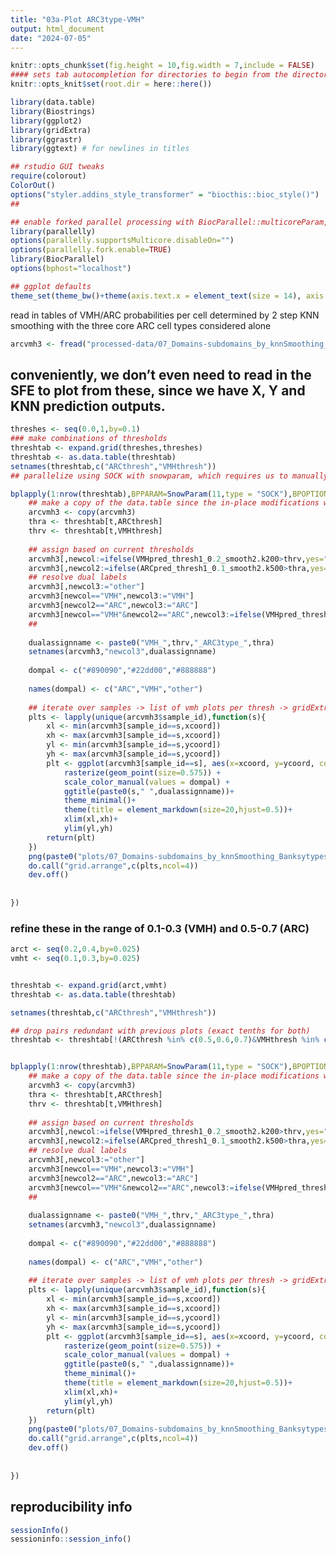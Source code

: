 ```yaml
---
title: "03a-Plot ARC3type-VMH"
output: html_document
date: "2024-07-05"
---
```


```r
knitr::opts_chunk$set(fig.height = 10,fig.width = 7,include = FALSE)
#### sets tab autocompletion for directories to begin from the directory containing the .Rproj session, instead of the script's directory if different
knitr::opts_knit$set(root.dir = here::here())

library(data.table)
library(Biostrings)
library(ggplot2)
library(gridExtra)
library(ggrastr)
library(ggtext) # for newlines in titles

## rstudio GUI tweaks
require(colorout)
ColorOut()
options("styler.addins_style_transformer" = "biocthis::bioc_style()")
##

## enable forked parallel processing with BiocParallel::multicoreParam, future::, etc. seemed to need this a couple times, but otherwise havent so its here as a preventative measure.
library(parallelly)
options(parallelly.supportsMulticore.disableOn="")
options(parallelly.fork.enable=TRUE)
library(BiocParallel)
options(bphost="localhost")

## ggplot defaults
theme_set(theme_bw()+theme(axis.text.x = element_text(size = 14), axis.title.x = element_text(size = 16), axis.text.y = element_text(size = 14), axis.title.y = element_text(size =16), plot.title = element_text(size = 20,hjust=0.5), strip.text = element_text(size=18), legend.text = element_text(size=10), legend.title = element_text(size=11,hjust=0.5)))
```


read in tables of VMH/ARC probabilities per cell determined by 2 step KNN smoothing with the three core ARC cell types considered alone
```r
arcvmh3 <- fread("processed-data/07_Domains-subdomains_by_knnSmoothing_Banksytypes/03a-Alt_2stepKNN-ARCVMH_ARC-no-X19-no-X23.txt")
```

## conveniently, we don't even need to read in the SFE to plot from these, since we have X, Y and KNN prediction outputs.
```r
threshes <- seq(0.0,1,by=0.1)
### make combinations of thresholds
threshtab <- expand.grid(threshes,threshes)
threshtab <- as.data.table(threshtab)
setnames(threshtab,c("ARCthresh","VMHthresh"))
## parallelize using SOCK with snowparam, which requires us to manually specify contents to clone to each worker. this avoids colliding changes to the source data.tables by spawning totally siloed processes

bplapply(1:nrow(threshtab),BPPARAM=SnowParam(11,type = "SOCK"),BPOPTIONS = bpoptions(exportglobals = T,packages = c("data.table","ggplot2","ggrastr","ggtext","gridExtra"),exports = c("threshtab","arcvmh3")),FUN=function(t){
    ## make a copy of the data.table since the in-place modifications will collide across multicoreparam threads and error out
    arcvmh3 <- copy(arcvmh3)
    thra <- threshtab[t,ARCthresh]
    thrv <- threshtab[t,VMHthresh]
    
    ## assign based on current thresholds
    arcvmh3[,newcol:=ifelse(VMHpred_thresh1_0.2_smooth2.k200>thrv,yes="VMH",no="other")]
    arcvmh3[,newcol2:=ifelse(ARCpred_thresh1_0.1_smooth2.k500>thra,yes="ARC",no="other")]
    ## resolve dual labels
    arcvmh3[,newcol3:="other"]
    arcvmh3[newcol=="VMH",newcol3:="VMH"]
    arcvmh3[newcol2=="ARC",newcol3:="ARC"]
    arcvmh3[newcol=="VMH"&newcol2=="ARC",newcol3:=ifelse(VMHpred_thresh1_0.2_smooth2.k200>ARCpred_thresh1_0.1_smooth2.k500,yes="VMH",no="ARC")]
    ##
    
    dualassignname <- paste0("VMH_",thrv,"_ARC3type_",thra)
    setnames(arcvmh3,"newcol3",dualassignname)
    
    dompal <- c("#890090","#22dd00","#888888")
    
    names(dompal) <- c("ARC","VMH","other")
    
    ## iterate over samples -> list of vmh plots per thresh -> gridExtra that
    plts <- lapply(unique(arcvmh3$sample_id),function(s){
        xl <- min(arcvmh3[sample_id==s,xcoord])
        xh <- max(arcvmh3[sample_id==s,xcoord])
        yl <- min(arcvmh3[sample_id==s,ycoord])
        yh <- max(arcvmh3[sample_id==s,ycoord])
        plt <- ggplot(arcvmh3[sample_id==s], aes(x=xcoord, y=ycoord, color=.data[[dualassignname]])) +
            rasterize(geom_point(size=0.575)) + 
            scale_color_manual(values = dompal) +
            ggtitle(paste0(s," ",dualassignname))+
            theme_minimal()+
            theme(title = element_markdown(size=20,hjust=0.5))+
            xlim(xl,xh)+
            ylim(yl,yh)
        return(plt)
    })
    png(paste0("plots/07_Domains-subdomains_by_knnSmoothing_Banksytypes/03a-ARC-VMH_domains_3arcCelltypes_by_thresh/03a-VMH_k200_grthn_",thrv,"_ARC3type_k500_grthn_",thra,".png"),width=4000,height=4000)
    do.call("grid.arrange",c(plts,ncol=4))
    dev.off()
    
    
})
```

### refine these in the range of 0.1-0.3 (VMH) and 0.5-0.7 (ARC)
```r
arct <- seq(0.2,0.4,by=0.025)
vmht <- seq(0.1,0.3,by=0.025) 


threshtab <- expand.grid(arct,vmht)
threshtab <- as.data.table(threshtab)

setnames(threshtab,c("ARCthresh","VMHthresh"))

## drop pairs redundant with previous plots (exact tenths for both)
threshtab <- threshtab[!(ARCthresh %in% c(0.5,0.6,0.7)&VMHthresh %in% c(0.1,0.2,0.3))]


bplapply(1:nrow(threshtab),BPPARAM=SnowParam(11,type = "SOCK"),BPOPTIONS = bpoptions(exportglobals = T,packages = c("data.table","ggplot2","ggrastr","ggtext","gridExtra"),exports = c("threshtab","arcvmh3")),FUN=function(t){
    ## make a copy of the data.table since the in-place modifications will collide across multicoreparam threads and error out
    arcvmh3 <- copy(arcvmh3)
    thra <- threshtab[t,ARCthresh]
    thrv <- threshtab[t,VMHthresh]
    
    ## assign based on current thresholds
    arcvmh3[,newcol:=ifelse(VMHpred_thresh1_0.2_smooth2.k200>thrv,yes="VMH",no="other")]
    arcvmh3[,newcol2:=ifelse(ARCpred_thresh1_0.1_smooth2.k500>thra,yes="ARC",no="other")]
    ## resolve dual labels
    arcvmh3[,newcol3:="other"]
    arcvmh3[newcol=="VMH",newcol3:="VMH"]
    arcvmh3[newcol2=="ARC",newcol3:="ARC"]
    arcvmh3[newcol=="VMH"&newcol2=="ARC",newcol3:=ifelse(VMHpred_thresh1_0.2_smooth2.k200>ARCpred_thresh1_0.1_smooth2.k500,yes="VMH",no="ARC")]
    ##
    
    dualassignname <- paste0("VMH_",thrv,"_ARC3type_",thra)
    setnames(arcvmh3,"newcol3",dualassignname)
    
    dompal <- c("#890090","#22dd00","#888888")
    
    names(dompal) <- c("ARC","VMH","other")
    
    ## iterate over samples -> list of vmh plots per thresh -> gridExtra that
    plts <- lapply(unique(arcvmh3$sample_id),function(s){
        xl <- min(arcvmh3[sample_id==s,xcoord])
        xh <- max(arcvmh3[sample_id==s,xcoord])
        yl <- min(arcvmh3[sample_id==s,ycoord])
        yh <- max(arcvmh3[sample_id==s,ycoord])
        plt <- ggplot(arcvmh3[sample_id==s], aes(x=xcoord, y=ycoord, color=.data[[dualassignname]])) +
            rasterize(geom_point(size=0.575)) + 
            scale_color_manual(values = dompal) +
            ggtitle(paste0(s," ",dualassignname))+
            theme_minimal()+
            theme(title = element_markdown(size=20,hjust=0.5))+
            xlim(xl,xh)+
            ylim(yl,yh)
        return(plt)
    })
    png(paste0("plots/07_Domains-subdomains_by_knnSmoothing_Banksytypes/03a-ARC-VMH_domains_3arcCelltypes_by_thresh/03a-Hone-in_VMH_k200_grthn_",thrv,"_ARC3type_k500_grthn_",thra,".png"),width=4000,height=4000)
    do.call("grid.arrange",c(plts,ncol=4))
    dev.off()
    
    
})
```

## reproducibility info
```r
sessionInfo()
sessioninfo::session_info()
```
